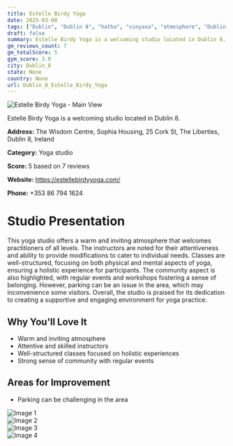 ```yaml
---
title: Estelle Birdy Yoga
date: 2025-03-08
tags: ["Dublin", "Dublin 8", "hatha", "vinyasa", "atmosphere", "Dublin 8"]  
draft: false
summary: Estelle Birdy Yoga is a welcoming studio located in Dublin 8.
gm_reviews_count: 7
gm_totalScore: 5
gym_score: 3.0
city: Dublin_8
state: None
country: None
url: Dublin_8_Estelle_Birdy_Yoga
---
```


<div className="aspect-[16/9] relative my-8">
  <img 
    src="https://lh5.googleusercontent.com/p/AF1QipPff9gAIpXQirtasx3jqkiavnrFnwO6Vhfl-plM=w1920-h1080-k-no"
    alt="Estelle Birdy Yoga - Main View"
    className="object-cover absolute inset-0 w-full h-full rounded-lg"
  />
</div>

Estelle Birdy Yoga is a welcoming studio located in Dublin 8.

**Address:** The Wisdom Centre, Sophia Housing, 25 Cork St, The Liberties, Dublin 8, Ireland

**Category:** Yoga studio

**Score:** 5 based on 7 reviews

**Website:** https://estellebirdyyoga.com/

**Phone:** +353 86 794 1624

# Studio Presentation

This yoga studio offers a warm and inviting atmosphere that welcomes practitioners of all levels. The instructors are noted for their attentiveness and ability to provide modifications to cater to individual needs. Classes are well-structured, focusing on both physical and mental aspects of yoga, ensuring a holistic experience for participants.
The community aspect is also highlighted, with regular events and workshops fostering a sense of belonging. However, parking can be an issue in the area, which may inconvenience some visitors. Overall, the studio is praised for its dedication to creating a supportive and engaging environment for yoga practice.

## Why You'll Love It

- Warm and inviting atmosphere
- Attentive and skilled instructors
- Well-structured classes focused on holistic experiences
- Strong sense of community with regular events

## Areas for Improvement

- Parking can be challenging in the area

<div className="grid grid-cols-1 xl:grid-cols-2 gap-4 my-8">
<div className="aspect-[4/3] relative"><img src="https://lh5.googleusercontent.com/p/AF1QipPgleu5KN2tECOLfINNnjdP0d1Dh6JPosBi2_U-=w1920-h1080-k-no" alt="Image 1" className="object-cover absolute inset-0 w-full h-full rounded-lg" /></div>
<div className="aspect-[4/3] relative"><img src="https://lh5.googleusercontent.com/p/AF1QipNHLXaipqqEpbW2_LAgTM1RA8wxzGuyZFTxrOzj=w1920-h1080-k-no" alt="Image 2" className="object-cover absolute inset-0 w-full h-full rounded-lg" /></div>
<div className="aspect-[4/3] relative"><img src="https://lh5.googleusercontent.com/p/AF1QipNLBJirBYO5LdmrxRVj-1yki-FvaKXP_lEhRvYU=w1920-h1080-k-no" alt="Image 3" className="object-cover absolute inset-0 w-full h-full rounded-lg" /></div>
<div className="aspect-[4/3] relative"><img src="https://lh5.googleusercontent.com/p/AF1QipOBsVG6Rgc1FlfTfQJ08JfpUL0v_b3Qd_X6O70R=w1920-h1080-k-no" alt="Image 4" className="object-cover absolute inset-0 w-full h-full rounded-lg" /></div>
</div>